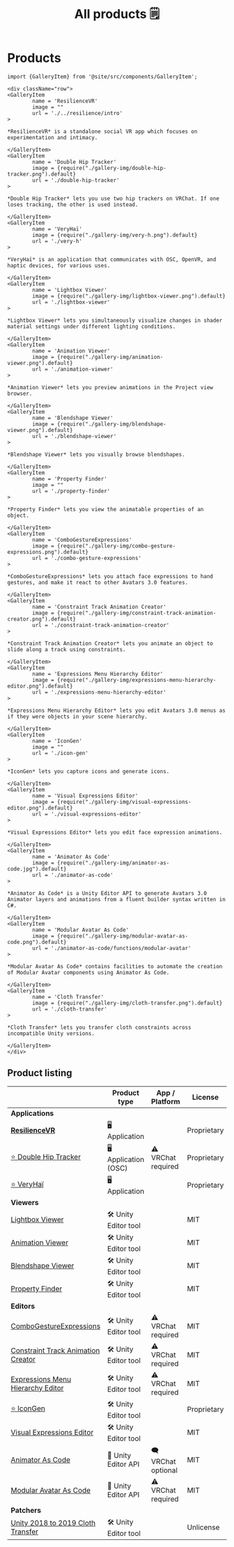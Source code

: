 ﻿---
title: All products 🗒️
sidebar_position: 1
---

# Products

```mdx-code-block
import {GalleryItem} from '@site/src/components/GalleryItem';

<div className="row">
<GalleryItem 
        name = 'ResilienceVR'
        image = ""
        url = './../resilience/intro'
>

*ResilienceVR* is a standalone social VR app which focuses on experimentation and intimacy.

</GalleryItem>
<GalleryItem 
        name = 'Double Hip Tracker'
        image = {require("./gallery-img/double-hip-tracker.png").default}
        url = './double-hip-tracker'
>

*Double Hip Tracker* lets you use two hip trackers on VRChat. If one loses tracking, the other is used instead.

</GalleryItem>
<GalleryItem 
        name = 'VeryHaï'
        image = {require("./gallery-img/very-h.png").default}
        url = './very-h'
>

*VeryHaï* is an application that communicates with OSC, OpenVR, and haptic devices, for various uses.

</GalleryItem>
<GalleryItem 
        name = 'Lightbox Viewer'
        image = {require("./gallery-img/lightbox-viewer.png").default}
        url = './lightbox-viewer'
>

*Lightbox Viewer* lets you simultaneously visualize changes in shader material settings under different lighting conditions.

</GalleryItem>
<GalleryItem 
        name = 'Animation Viewer'
        image = {require("./gallery-img/animation-viewer.png").default}
        url = './animation-viewer'
>

*Animation Viewer* lets you preview animations in the Project view browser.

</GalleryItem>
<GalleryItem 
        name = 'Blendshape Viewer'
        image = {require("./gallery-img/blendshape-viewer.png").default}
        url = './blendshape-viewer'
>

*Blendshape Viewer* lets you visually browse blendshapes.

</GalleryItem>
<GalleryItem 
        name = 'Property Finder'
        image = ""
        url = './property-finder'
>

*Property Finder* lets you view the animatable properties of an object.

</GalleryItem>
<GalleryItem 
        name = 'ComboGestureExpressions'
        image = {require("./gallery-img/combo-gesture-expressions.png").default}
        url = './combo-gesture-expressions'
>

*ComboGestureExpressions* lets you attach face expressions to hand gestures, and make it react to other Avatars 3.0 features.

</GalleryItem>
<GalleryItem 
        name = 'Constraint Track Animation Creator'
        image = {require("./gallery-img/constraint-track-animation-creator.png").default}
        url = './constraint-track-animation-creator'
>

*Constraint Track Animation Creator* lets you animate an object to slide along a track using constraints.

</GalleryItem>
<GalleryItem 
        name = 'Expressions Menu Hierarchy Editor'
        image = {require("./gallery-img/expressions-menu-hierarchy-editor.png").default}
        url = './expressions-menu-hierarchy-editor'
>

*Expressions Menu Hierarchy Editor* lets you edit Avatars 3.0 menus as if they were objects in your scene hierarchy.

</GalleryItem>
<GalleryItem 
        name = 'IconGen'
        image = ""
        url = './icon-gen'
>

*IconGen* lets you capture icons and generate icons.

</GalleryItem>
<GalleryItem 
        name = 'Visual Expressions Editor'
        image = {require("./gallery-img/visual-expressions-editor.png").default}
        url = './visual-expressions-editor'
>

*Visual Expressions Editor* lets you edit face expression animations.

</GalleryItem>
<GalleryItem 
        name = 'Animator As Code'
        image = {require("./gallery-img/animator-as-code.jpg").default}
        url = './animator-as-code'
>

*Animator As Code* is a Unity Editor API to generate Avatars 3.0 Animator layers and animations from a fluent builder syntax written in C#.

</GalleryItem>
<GalleryItem 
        name = 'Modular Avatar As Code'
        image = {require("./gallery-img/modular-avatar-as-code.png").default}
        url = './animator-as-code/functions/modular-avatar'
>

*Modular Avatar As Code* contains facilities to automate the creation of Modular Avatar components using Animator As Code.

</GalleryItem>
<GalleryItem 
        name = 'Cloth Transfer'
        image = {require("./gallery-img/cloth-transfer.png").default}
        url = './cloth-transfer'
>

*Cloth Transfer* lets you transfer cloth constraints across incompatible Unity versions.

</GalleryItem>
</div>
```

## Product listing

|                                                                            | Product type          | App / Platform      | License     | Booth                                          |
|----------------------------------------------------------------------------|-----------------------|---------------------|-------------|------------------------------------------------|
| **Applications**                                                           |                       |                     |             |                                                |
| [**ResilienceVR**](./../resilience/intro)                                  | 🖥️ Application       |                     | Proprietary |                                                |
| [⭐ Double Hip Tracker](./double-hip-tracker)                               | 🖥️ Application (OSC) | ⚠️ VRChat required  | Proprietary |                                                |
| [⭐ VeryHaï](./very-h)                                                      | 🖥️️ Application      |                     | Proprietary |                                                |
| **Viewers**                                                                |                       |                     |             |                                                |
| [Lightbox Viewer](./lightbox-viewer)                                       | 🛠️ Unity Editor tool |                     | MIT         | [Booth](https://hai-vr.booth.pm/items/3870813) |
| [Animation Viewer](./animation-viewer)                                     | 🛠️ Unity Editor tool |                     | MIT         | [Booth](https://hai-vr.booth.pm/items/3625699) |
| [Blendshape Viewer](./blendshape-viewer)                                   | 🛠️ Unity Editor tool |                     | MIT         | [Booth](https://hai-vr.booth.pm/items/3582541) |
| [Property Finder](./property-finder)                                       | 🛠️ Unity Editor tool |                     | MIT         |                                                |
| **Editors**                                                                |                       |                     |             |                                                |
| [ComboGestureExpressions](./combo-gesture-expressions)                     | 🛠️ Unity Editor tool | ⚠️ VRChat required  | MIT         | [Booth](https://hai-vr.booth.pm/items/2219616) |
| [Constraint Track Animation Creator](./constraint-track-animation-creator) | 🛠️ Unity Editor tool | ⚠️ VRChat required  | MIT         | [Booth](https://hai-vr.booth.pm/items/3532857) |
| [Expressions Menu Hierarchy Editor](./expressions-menu-hierarchy-editor)   | 🛠️ Unity Editor tool | ⚠️ VRChat required  | MIT         | [Booth](https://hai-vr.booth.pm/items/3696355) |
| [⭐ IconGen](./icon-gen)                                                    | 🛠️ Unity Editor tool |                     | Proprietary |                                                |
| [Visual Expressions Editor](./visual-expressions-editor)                   | 🛠️ Unity Editor tool |                     | MIT         | [Booth](https://hai-vr.booth.pm/items/3708550) |
| [Animator As Code](./animator-as-code)                                     | 📐 Unity Editor API   | 🗨️ VRChat optional | MIT         |                                                |
| [Modular Avatar As Code](./animator-as-code/functions/modular-avatar)      | 📐 Unity Editor API   | ⚠️ VRChat required  | MIT         |                                                |
| **Patchers**                                                               |                       |                     |             |                                                |
| [Unity 2018 to 2019 Cloth Transfer](./cloth-transfer)                      | 🛠️ Unity Editor tool |                     | Unlicense   | [Booth](https://hai-vr.booth.pm/items/3136328) |
